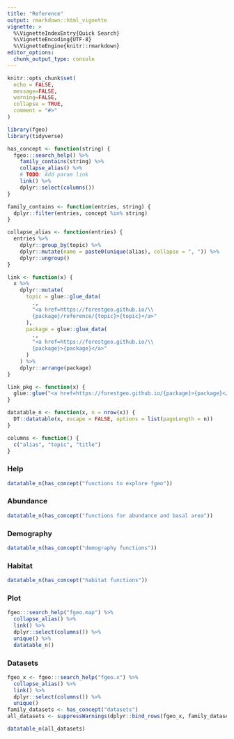 ```yaml
---
title: "Reference"
output: rmarkdown::html_vignette
vignette: >
  %\VignetteIndexEntry{Quick Search}
  %\VignetteEncoding{UTF-8}
  %\VignetteEngine{knitr::rmarkdown}
editor_options: 
  chunk_output_type: console
---
```


```r
knitr::opts_chunk$set(
  echo = FALSE,
  message=FALSE, 
  warning=FALSE,
  collapse = TRUE,
  comment = "#>"
)

library(fgeo)
library(tidyverse)
```

```r
has_concept <- function(string) {
  fgeo:::search_help() %>% 
    family_contains(string) %>% 
    collapse_alias() %>% 
    # TODO: Add param link
    link() %>% 
    dplyr::select(columns())
}

family_contains <- function(entries, string) {
  dplyr::filter(entries, concept %in% string)
}

collapse_alias <- function(entries) {
  entries %>% 
    dplyr::group_by(topic) %>% 
    dplyr::mutate(name = paste0(unique(alias), collapse = ", ")) %>% 
    dplyr::ungroup()
}

link <- function(x) {
  x %>% 
    dplyr::mutate(
      topic = glue::glue_data(
        ., 
        "<a href=https://forestgeo.github.io/\\
        {package}/reference/{topic}>{topic}</a>"
      ),
      package = glue::glue_data(
        ., 
        "<a href=https://forestgeo.github.io/\\
        {package}>{package}</a>"
      )
    ) %>% 
    dplyr::arrange(package)
}

link_pkg <- function(x) {
  glue::glue("<a href=https://forestgeo.github.io/{package}>{package}</a>")
}

datatable_n <- function(x, n = nrow(x)) {
  DT::datatable(x, escape = FALSE, options = list(pageLength = n))
}

columns <- function() {
  c("alias", "topic", "title")
}
```

### Help

```r
datatable_n(has_concept("functions to explore fgeo"))
```

### Abundance

```r
datatable_n(has_concept("functions for abundance and basal area"))
```

### Demography

```r
datatable_n(has_concept("demography functions"))
```

### Habitat

```r
datatable_n(has_concept("habitat functions"))
```

### Plot

```r
fgeo:::search_help("fgeo.map") %>% 
  collapse_alias() %>% 
  link() %>% 
  dplyr::select(columns()) %>% 
  unique() %>% 
  datatable_n()
```

### Datasets

```r
fgeo_x <- fgeo:::search_help("fgeo.x") %>% 
  collapse_alias() %>% 
  link() %>% 
  dplyr::select(columns()) %>% 
  unique()
family_datasets <- has_concept("datasets")
all_datasets <- suppressWarnings(dplyr::bind_rows(fgeo_x, family_datasets))

datatable_n(all_datasets)
```
